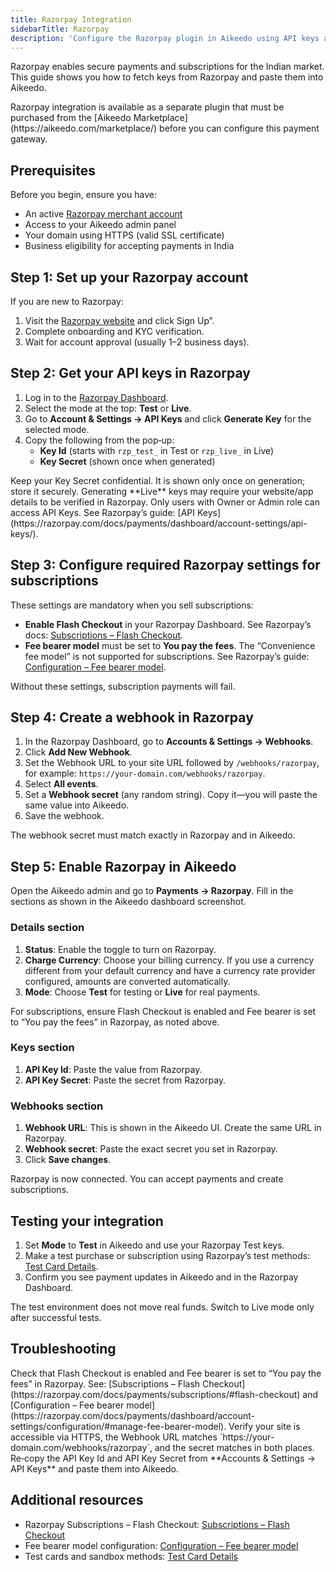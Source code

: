 ```yaml
---
title: Razorpay Integration
sidebarTitle: Razorpay
description: 'Configure the Razorpay plugin in Aikeedo using API keys and webhooks.'
---
```


Razorpay enables secure payments and subscriptions for the Indian market. This guide shows you how to fetch keys from Razorpay and paste them into Aikeedo.

<Note>
  Razorpay integration is available as a separate plugin that must be purchased from the [Aikeedo Marketplace](https://aikeedo.com/marketplace/) before you can configure this payment gateway.
</Note>

## Prerequisites

Before you begin, ensure you have:

- An active [Razorpay merchant account](https://razorpay.com/)
- Access to your Aikeedo admin panel
- Your domain using HTTPS (valid SSL certificate)
- Business eligibility for accepting payments in India

## Step 1: Set up your Razorpay account

If you are new to Razorpay:

1. Visit the [Razorpay website](https://razorpay.com/) and click Sign Up”.
2. Complete onboarding and KYC verification.
3. Wait for account approval (usually 1–2 business days).

## Step 2: Get your API keys in Razorpay

1. Log in to the [Razorpay Dashboard](https://dashboard.razorpay.com/).
2. Select the mode at the top: **Test** or **Live**.
3. Go to **Account & Settings → API Keys** and click **Generate Key** for the selected mode.
4. Copy the following from the pop‑up:
   - **Key Id** (starts with `rzp_test_` in Test or `rzp_live_` in Live)
   - **Key Secret** (shown once when generated)

<Warning>
  Keep your Key Secret confidential. It is shown only once on generation; store it securely.
</Warning>

<Info>
  Generating **Live** keys may require your website/app details to be verified in Razorpay. Only users with Owner or Admin role can access API Keys. See Razorpay’s guide: [API Keys](https://razorpay.com/docs/payments/dashboard/account-settings/api-keys/).
</Info>

## Step 3: Configure required Razorpay settings for subscriptions

These settings are mandatory when you sell subscriptions:

- **Enable Flash Checkout** in your Razorpay Dashboard. See Razorpay’s docs: [Subscriptions – Flash Checkout](https://razorpay.com/docs/payments/subscriptions/#flash-checkout).
- **Fee bearer model** must be set to **You pay the fees**. The “Convenience fee model” is not supported for subscriptions. See Razorpay’s guide: [Configuration – Fee bearer model](https://razorpay.com/docs/payments/dashboard/account-settings/configuration/#manage-fee-bearer-model).

<Warning>
  Without these settings, subscription payments will fail.
</Warning>

## Step 4: Create a webhook in Razorpay

1. In the Razorpay Dashboard, go to **Accounts & Settings → Webhooks**.
2. Click **Add New Webhook**.
3. Set the Webhook URL to your site URL followed by `/webhooks/razorpay`, for example: `https://your-domain.com/webhooks/razorpay`.
4. Select **All events**.
5. Set a **Webhook secret** (any random string). Copy it—you will paste the same value into Aikeedo.
6. Save the webhook.

<Tip>
  The webhook secret must match exactly in Razorpay and in Aikeedo.
</Tip>

## Step 5: Enable Razorpay in Aikeedo

Open the Aikeedo admin and go to **Payments → Razorpay**. Fill in the sections as shown in the Aikeedo dashboard screenshot.

### Details section

1. **Status**: Enable the toggle to turn on Razorpay.
2. **Charge Currency**: Choose your billing currency. If you use a currency different from your default currency and have a currency rate provider configured, amounts are converted automatically.
3. **Mode**: Choose **Test** for testing or **Live** for real payments.

<Info>
  For subscriptions, ensure Flash Checkout is enabled and Fee bearer is set to “You pay the fees” in Razorpay, as noted above.
</Info>

### Keys section

1. **API Key Id**: Paste the value from Razorpay.
2. **API Key Secret**: Paste the secret from Razorpay.

### Webhooks section

1. **Webhook URL**: This is shown in the Aikeedo UI. Create the same URL in Razorpay.
2. **Webhook secret**: Paste the exact secret you set in Razorpay.
3. Click **Save changes**.

<Check>
  Razorpay is now connected. You can accept payments and create subscriptions.
</Check>

## Testing your integration

1. Set **Mode** to **Test** in Aikeedo and use your Razorpay Test keys.
2. Make a test purchase or subscription using Razorpay’s test methods: [Test Card Details](https://razorpay.com/docs/payments/payments/test-card-details/).
3. Confirm you see payment updates in Aikeedo and in the Razorpay Dashboard.

<Note>
  The test environment does not move real funds. Switch to Live mode only after successful tests.
</Note>

## Troubleshooting

<AccordionGroup>
<Accordion title="Subscription payments fail">
  Check that Flash Checkout is enabled and Fee bearer is set to “You pay the fees” in Razorpay. See: [Subscriptions – Flash Checkout](https://razorpay.com/docs/payments/subscriptions/#flash-checkout) and [Configuration – Fee bearer model](https://razorpay.com/docs/payments/dashboard/account-settings/configuration/#manage-fee-bearer-model).
</Accordion>

<Accordion title="No webhook events received">
  Verify your site is accessible via HTTPS, the Webhook URL matches `https://your-domain.com/webhooks/razorpay`, and the secret matches in both places.
</Accordion>

<Accordion title="Invalid API credentials">
  Re‑copy the API Key Id and API Key Secret from **Accounts & Settings → API Keys** and paste them into Aikeedo.
</Accordion>
</AccordionGroup>

## Additional resources

- Razorpay Subscriptions – Flash Checkout: [Subscriptions – Flash Checkout](https://razorpay.com/docs/payments/subscriptions/#flash-checkout)
- Fee bearer model configuration: [Configuration – Fee bearer model](https://razorpay.com/docs/payments/dashboard/account-settings/configuration/#manage-fee-bearer-model)
- Test cards and sandbox methods: [Test Card Details](https://razorpay.com/docs/payments/payments/test-card-details/)
